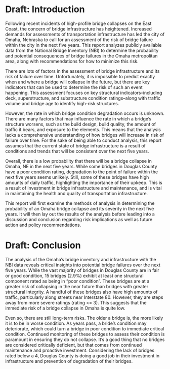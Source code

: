 # Draft: Introduction

Following recent incidents of high-profile bridge collapses on the East Coast, the concern of bridge infrastructure has heightened. Increased demands for assessments of transportation infrastructure has led the city of Omaha, Nebraska to call for an assessment of the risk of bridge failure within the city in the next five years. This report analyzes publicly available data from the National Bridge Inventory (NBI) to determine the probability and potential consequences of bridge failures in the Omaha metropolitan area, along with recommendations for how to minimize this risk.

There are lots of factors in the assessment of bridge infrastructure and its risk of failure over time. Unfortunately, it is impossible to predict exactly when and where a bridge will collapse in the future, but there are key indicators that can be used to determine the risk of such an event happening. This assessment focuses on key structural indicators--including deck, superstructure, and substructure condition ratings--along with traffic volume and bridge age to identify high-risk structures.

However, the rate in which bridge condition degradation occurs is unknown. There are many factors that may influence the rate in which a bridge's structure worsens, such as the build design, build quality, the amount of traffic it bears, and exposure to the elements. This means that the analysis lacks a comprehensive understanding of how bridges will increase in risk of failure over time. For the sake of being able to conduct analysis, this report assumes that the current state of bridge infrastructure is a result of conditions and trends that will be consistent over the next five years.

Overall, there is a low probability that there will be a bridge collapse in Omaha, NE in the next five years. While some bridges in Douglas County have a poor condition rating, degradation to the point of failure within the next five years seems unlikely. Still, some of these bridges have high amounts of daily traffic, highlighting the importance of their upkeep. This is a result of investment in bridge infrastructure and maintenance, and is vital in maintaining the health and quality of transportation infrastructure.

This report will first examine the methods of analysis in determining the probability of an Omaha bridge collapse and its severity in the next five years. It will then lay out the results of the analysis before leading into a discussion and conclusion regarding risk implications as well as future action and policy recommendations.

# Draft: Conclusion

The analysis of the Omaha's bridge inventory and infrastructure with the NBI data reveals critical insights into potential bridge failures over the next five years. While the vast majority of bridges in Douglas County are in fair or good condition, 15 bridges (2.9%) exhibit at least one structural component rated as being in "poor condition". These bridges are at a greater risk of collapsing in the near future than bridges with greater structural integrity. A handful of these bridges also have high amounts of traffic, particularly along streets near Interstate 80. However, they are steps away from more severe ratings (rating <= 3). This suggests that the immediate risk of a bridge collapse in Omaha is quite low.

Even so, there are still long-term risks. The older a bridge is, the more likely it is to be in worse condition. As years pass, a bride's condition may deteriorate, which could turn a bridge in poor condition to immediate critical condition. Continued monitoring of these bridges to assess their condition is paramount in ensuring they do not collapse. It's a good thing that no bridges are considered critically deficient, but that comes from continued maintenance and proactive investment. Considering the lack of bridges rated below a 4, Douglas County is doing a good job in their investment in infrastructure and prevention of degradation of their bridges.
